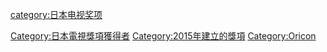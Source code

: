 {{Catnav|頁面分類|人类社会|競賽|獎項}}
{{Catnav|頁面分類|...|獎勵|獎項|电视奖项}}
{{Catnav|頁面分類|...|电视剧|各國電視劇|日本電視劇}}
{{Catnav|頁面分類|...|电视节目|日本电视节目|日本電視劇}}
{{Catnav|頁面分類|...|日本電視|日本电视节目|日本電視劇}}
{{Catnav|頁面分類|...|各國電視|各國電視劇|日本電視劇}}

{{catmore}}
[[category:日本电视奖项|category:日本电视奖项]]
[[Category:日本電視獎項獲得者|Category:日本電視獎項獲得者]]
[[Category:2015年建立的獎項|Category:2015年建立的獎項]]
[[Category:Oricon|Category:Oricon]]